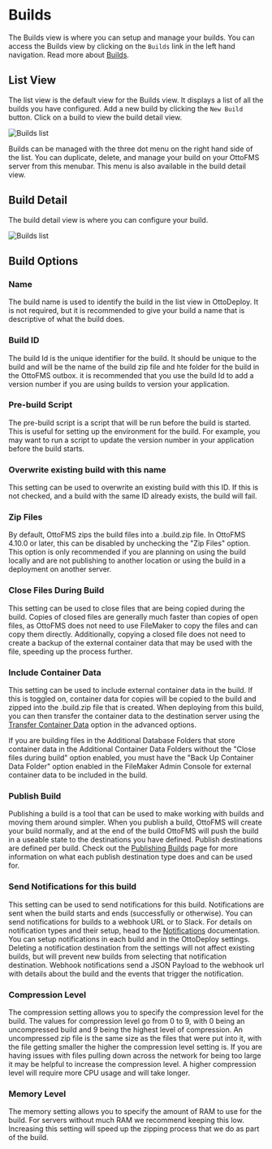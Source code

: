 
# Builds

The Builds view is where you can setup and manage your builds. You can access the Builds view by clicking on the `Builds` link in the left hand navigation. Read more about [Builds](/concepts/builds).

## List View

The list view is the default view for the Builds view. It displays a list of all the builds you have configured. Add a new build by clicking the `New Build` button. Click on a build to view the build detail view.

![Builds list](/img/ottodeploy/builds/builds-list.png)

Builds can be managed with the three dot menu on the right hand side of the list. You can duplicate, delete, and manage your build on your OttoFMS server from this menubar. This menu is also available in the build detail view.

## Build Detail

The build detail view is where you can configure your build.

![Builds list](/img/ottodeploy/builds/build-detail.png)

## Build Options

### Name

The build name is used to identify the build in the list view in OttoDeploy. It is not required, but it is recommended to give your build a name that is descriptive of what the build does.

### Build ID

The build Id is the unique identifier for the build. It should be unique to the build and will be the name of the build zip file and hte folder for the build in the OttoFMS outbox. it is recommended that you use the build Id to add a version number if you are using builds to version your application.

### Pre-build Script

The pre-build script is a script that will be run before the build is started. This is useful for setting up the environment for the build. For example, you may want to run a script to update the version number in your application before the build starts.

### Overwrite existing build with this name

This setting can be used to overwrite an existing build with this ID. If this is not checked, and a build with the same ID already exists, the build will fail.

### Zip Files

By default, OttoFMS zips the build files into a .build.zip file. In OttoFMS 4.10.0 or later, this can be disabled by unchecking the "Zip Files" option. This option is only recommended if you are planning on using the build locally and are not publishing to another location or using the build in a deployment on another server.

### Close Files During Build

This setting can be used to close files that are being copied during the build. Copies of closed files are generally much faster than copies of open files, as OttoFMS does not need to use FileMaker to copy the files and can copy them directly. Additionally, copying a closed file does not need to create a backup of the external container data that may be used with the file, speeding up the process further.

### Include Container Data

This setting can be used to include external container data in the build. If this is toggled on, container data for copies will be copied to the build and zipped into the .build.zip file that is created. When deploying from this build, you can then transfer the container data to the destination server using the [Transfer Container Data](/ottodeploy-features/deployments/advanced-options#transfer-container-data) option in the advanced options.

<Callout type="info">
  If you are building files in the Additional Database Folders that store
  container data in the Additional Container Data Folders without the "Close
  files during build" option enabled, you must have the "Back Up Container Data
  Folder" option enabled in the FileMaker Admin Console for external container
  data to be included in the build.
</Callout>

### Publish Build

Publishing a build is a tool that can be used to make working with builds and moving them around simpler. When you publish a build, OttoFMS will create your build normally, and at the end of the build OttoFMS will push the build in a useable state to the destinations you have defined. Publish destinations are defined per build. Check out the [Publishing Builds](/concepts/builds/publishing-builds) page for more information on what each publish destination type does and can be used for.

### Send Notifications for this build

This setting can be used to send notifications for this build. Notifications are sent when the build starts and ends (successfully or otherwise). You can send notifications for builds to a webhook URL or to Slack. For details on notification types and their setup, head to the [Notifications](/ottofms-features/notifications) documentation. You can setup notifications in each build and in the OttoDeploy settings. Deleting a notification destination from the settings will not affect existing builds, but will prevent new builds from selecting that notification destination. Webhook notifications send a JSON Payload to the webhook url with details about the build and the events that trigger the notification.

### Compression Level

The compression setting allows you to specify the compression level for the build. The values for compression level go from 0 to 9, with 0 being an uncompressed build and 9 being the highest level of compression. An uncompressed zip file is the same size as the files that were put into it, with the file getting smaller the higher the compression level setting is. If you are having issues with files pulling down across the network for being too large it may be helpful to increase the compression level. A higher compression level will require more CPU usage and will take longer.

### Memory Level

The memory setting allows you to specify the amount of RAM to use for the build. For servers without much RAM we recommend keeping this low. Increasing this setting will speed up the zipping process that we do as part of the build.
